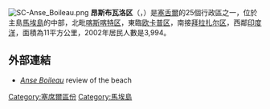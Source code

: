 [[Image:SC-Anse_Boileau.png|thumb]]
'''昂斯布瓦洛区'''（{{lang-fr|Anse Boileau}}，{{IPA-fr|ɑ̃s bwalo}}）是[[塞舌爾|塞舌爾]]的25個行政區之一，位於主島[[馬埃島|馬埃島]]的中部，北毗[[喀斯喀特区|喀斯喀特区]]，東臨[[欧卡普区|欧卡普区]]，南接[[拜拉扎尔区|拜拉扎尔区]]，西鄰[[印度洋|印度洋]]，面積為11平方公里，2002年居民人數是3,994。

==外部連結==

* [http://www.helicopterseychelles.com/anse_boileau_mahe.html ''Anse Boileau''] {{Wayback|url=http://www.helicopterseychelles.com/anse_boileau_mahe.html |date=20090712090040 }} review of the beach

{{coord|4|42|S|55|29|E|region:SC_type:adm1st_source:GNS-enwiki|display=title}}

{{塞舌爾行政區劃}}

{{DEFAULTSORT:Anse Boileau}}
[[Category:塞席爾區份|Category:塞席爾區份]]
[[Category:馬埃島|Category:馬埃島]]

{{Seychelles-geo-stub}}